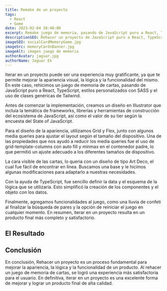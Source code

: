 ```yaml
---
title: Remake de un proyecto
tags:
  - React
  - Game
date: 2023-02-04 10:40:00
excerpt: Remake juego de memoria, pasando de JavaScript puro a React, TypeScript, SASS y Tailwind. Se describen los pasos para mejorar la apariencia visual, la lógica y la funcionalidad del juego.
descriptionSEO: Rehacer un proyecto de JavaScript puro a React, TypeScript, SASS y Tailwind. Se cambio la estetica y la funcionabilidad para lograr una experiencia más satisfactoria para el usuario. Iterar en un proyecto es una excelente forma de mejorar y lograr un producto final de alta calidad.
imageSEO: socialCardMemoryGame.jpg
imageSrc: memoryCardsBanner.jpg
imageAlt: imagen juego de memoria
authorAvatar: jaguar.jpg
authorName: Jaguar Ek
---
```


<LinkWithPreview link='https://geraalcantara.github.io/cards-memory-game/' />

Iterar en un proyecto puede ser una experiencia muy gratificante, ya que te permite mejorar la apariencia visual, la lógica y la funcionalidad del mismo. En este caso, rehicimos un juego de memoria de cartas, pasando de JavaScript puro a React, TypeScript, estilos personalizados con SASS y el uso de clases genéricas de Tailwind.

Antes de comenzar la implementación, creamos un diseño en Illustrator que incluía la temática de frameworks, librerías y herramientas de construcción del ecosistema de JavaScript, así como el valor de su tier según la encuesta del State of JavaScript.

Para el diseño de la apariencia, utilizamos Grid y Flex, junto con algunos media queries para ajustar el layout según el tamaño del dispositivo. Una de las propiedades que nos ayudó a reducir los media queries fue el uso de grid-template-columns con auto fill y minmax en el contenedor padre, lo que permitió un ajuste adecuado a los diferentes tamaños de dispositivo.

La cara visible de las cartas, lo queria con un diseño de tipo Art Deco, el cual fue fácil de encontrar en línea. Buscamos una base y le hicimos algunas modificaciones para adaptarlo a nuestras necesidades.

Con la ayuda de TypeScript, fue sencillo definir la data y el esquema de la lógica que se utilizaría. Esto simplificó la creación de los componentes y el objeto con los datos.

Finalmente, agregamos funcionalidades al juego, como una lluvia de confeti al finalizar la búsqueda de pares y la opción de reiniciar el juego en cualquier momento. En resumen, iterar en un proyecto resulta en un producto final más completo y satisfactorio.

## El Resultado

<LinkWithPreview link='https://www.jaguarek.dev/rd/juego-de-memoria' />

## Conclusión

En conclusión, Rehacer un proyecto es un proceso fundamental para mejorar la apariencia, la lógica y la funcionalidad de un producto. Al rehacer un juego de memoria de cartas, se logró una experiencia más satisfactoria para el usuario. En definitiva, iterar en un proyecto es una excelente forma de mejorar y lograr un producto final de alta calidad.
